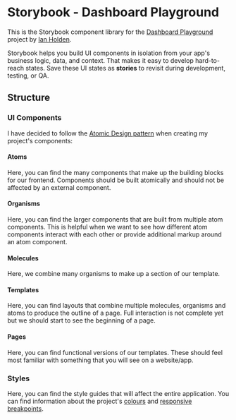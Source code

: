 
<Meta title="Introduction" />

# Storybook - Dashboard Playground

This is the Storybook component library for the [Dashboard Playground](https://github.com/ianholden123/dashboard-playground) project by [Ian Holden](https://ianholden.co.uk).

Storybook helps you build UI components in isolation from your app's business logic, data, and context.
That makes it easy to develop hard-to-reach states. Save these UI states as **stories** to revisit during development, testing, or QA.

## Structure

### UI Components

I have decided to follow the [Atomic Design pattern](https://bradfrost.com/blog/post/atomic-web-design/) when creating my project's components:

#### Atoms

Here, you can find the many components that make up the building blocks for our frontend. Components should be built atomically and should not be affected by an external component.

#### Organisms

Here, you can find the larger components that are built from multiple atom components. This is helpful when we want to see how different atom components interact with each other or provide additional markup around an atom component.

#### Molecules

Here, we combine many organisms to make up a section of our template.

#### Templates

Here, you can find layouts that combine multiple molecules, organisms and atoms to produce the outline of a page. Full interaction is not complete yet but we should start to see the beginning of a page.

#### Pages

Here, you can find functional versions of our templates. These should feel most familiar with something that you will see on a website/app.

### Styles

Here, you can find the style guides that will affect the entire application. You can find information about the project's [colours](?path=/story/styles-colours--page) and [responsive breakpoints](?path=/story/styles-responsive-breakpoints--page).
